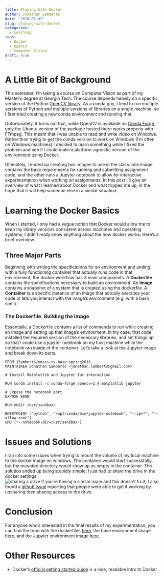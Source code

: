 ```yaml
---
title: Playing With Docker
author: Jonathan Lamberts
date: '2018-02-09'
slug: playing-with-docker
categories:
  - Learning
tags:
  - Docker
  - OpenCV
  - Computer Vision
draft: true
---
```


# A Little Bit of Background
This semester, I'm taking a course on Computer Vision as part of my Master's degree at Georgia Tech.  The course depends heavily on a specific version of the Python [OpenCV library](https://opencv.org/).  As a conda guy, I tend to run multiple versions of Python and multiple versions of libraries on a single machine, so I first tried creating a new conda environment and running that.

Unfortunately, it turns out that, while OpenCV is available on [Conda Forge](https://anaconda.org/conda-forge/opencv), only the Ubuntu version of the package hosted there works properly with FFmpeg.  This meant that I was unable to read and write video on Windows.  Rather than trying to get the conda version to work on Windows (I'm often on Windows machines) I decided to learn something while I fixed the problem and see if I could make a platform-agnostic version of the environment using Docker.  

Ultimately, I ended up creating two images to use in the class: one image contains the base requirements for running and submitting assignment code, and the other runs a Jupyter notebook to allow for interactive experimentation when working on assignments.  In this post I'll give an overview of what I learned about Docker and what tripped me up, in the hope that it will help someone else in a similar situation.  

# Learning the Docker Basics
When I started, I only had a vague notion that Docker would allow me to keep my library versions consistent across machines and operating systems; I didn't really know anything about the how docker works.  Here's a brief overview.

## Three Major Parts
Beginning with writing the specifications for an environment and ending with a fully functioning container that actually runs code in that environment, the docker workflow has 3 main components.  A **Dockerfile** contains the specifications necessary to build an environment.  An **Image** contains a snapshot of a system that is created using the dockerfile.  A **Container** is a specific instance of an image that actually executes your code or lets you interact with the image's environment (e.g. with a bash shell).

### The Dockerfile: Building the Image
Essentially, a Dockerfile contains a list of commands to run while creating an image and setting up that image's environment.  In my case,  that code installed the required version of the necessary libraries, and set things up so that I could use a jupyter notebook on my host machine while the notebook ran inside of the container.  Let's take a look at the Jupyter image  and break down its parts.

```
FROM jlamberts/omscs-cv-base:spring2018
MAINTAINER Jonathan Lamberts <jonathan.lamberts@gmail.com>

# Install Matplotlib and Jupyter for interaction

RUN conda install -c conda-forge opencv=2.4 matplotlib jupyter

# Expose the notebook port
EXPOSE 8888

RUN mkdir /usr/sandbox/

ENTRYPOINT ["python", "/opt/conda/bin/jupyter-notebook", "--ip=*", "--allow-root"]
CMD ["--notebook-dir=/usr/sandbox"]
```

# Issues and Solutions
I ran into some issues when trying to mount the volume of my local machine to the docker image on windows.  The container would start successfully, but the mounted directory would show up as empty in the container.  The solution ended up being stupidly simple: I just had to share the drive in the docker settings.  
![sharing a drive](/img/docker_share_drive.png)
If you're having a similar issue and this doesn't fix it, I also found a [github issue](https://github.com/docker/for-win/issues/77) reporting that people were able to get it working by unsharing then sharing access to the drive.

# Conclusion
For anyone who's interested in the final results of my experimentation, you can find the repo with the dockerfiles [here](https://github.com/jlamberts/OMSCS-CV-Docker), the base environment image [here](https://hub.docker.com/r/jlamberts/omscs-cv-base/), and the Jupyter environment image [here.](https://hub.docker.com/r/jlamberts/omscs-cv-jupyter/)

# Other Resources
* Docker's [official getting started guide](https://docs.docker.com/get-started/) is a nice, readable intro to Docker
